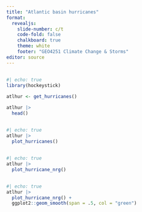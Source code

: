 ```yaml
---
title: "Atlantic basin hurricanes"
format: 
  revealjs:
    slide-number: c/t
    code-fold: false
    chalkboard: true
    theme: white
    footer: "GEO4251 Climate Change & Storms"
editor: source
---
```


##

```r
#| echo: true
library(hockeystick)

atlhur <- get_hurricanes()

atlhur |>
  head()
```

##

```r
#| echo: true
atlhur |>
  plot_hurricanes()
```

##

```r
#| echo: true
atlhur |>
  plot_hurricane_nrg()
```

##

```r
#| echo: true
atlhur |>
  plot_hurricane_nrg() +
  ggplot2::geom_smooth(span = .5, col = "green")
```